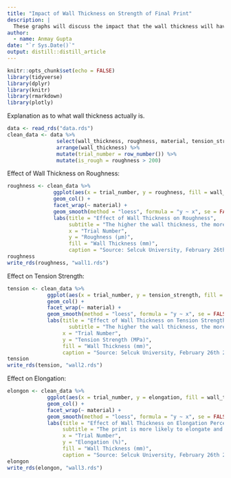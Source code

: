 ```yaml
---
title: "Impact of Wall Thickness on Strength of Final Print"
description: |
  These graphs will discuss the impact that the wall thickness will have on a 3D print.
author:
  - name: Anmay Gupta
date: "`r Sys.Date()`"
output: distill::distill_article
---
```


```r
knitr::opts_chunk$set(echo = FALSE)
library(tidyverse)
library(dplyr)
library(knitr)
library(rmarkdown)
library(plotly)
```


Explanation as to what wall thickness actually is.

```r
data <- read_rds("data.rds")
clean_data <- data %>%
                select(wall_thickness, roughness, material, tension_strength, elongation) %>%
                arrange(wall_thickness) %>% 
                mutate(trial_number = row_number()) %>%
                mutate(is_rough = roughness > 200)
```

Effect of Wall Thickness on Roughness:

```r
roughness <- clean_data %>%
               ggplot(aes(x = trial_number, y = roughness, fill = wall_thickness)) +
               geom_col() +
               facet_wrap(~ material) +
               geom_smooth(method = "loess", formula = "y ~ x", se = FALSE) + 
               labs(title = "Effect of Wall Thickness on Roughness",
                    subtitle = "The higher the wall thickness, the more likely the printer\nis to make mistakes and create a rougher surface.",
                    x = "Trial Number",
                    y = "Roughness (µm)",
                    fill = "Wall Thickness (mm)",
                    caption = "Source: Selcuk University, February 26th 2019")
roughness
write_rds(roughness, "wall1.rds")
```

Effect on Tension Strength:

```r
tension <- clean_data %>%
             ggplot(aes(x = trial_number, y = tension_strength, fill = wall_thickness)) +
             geom_col() +
             facet_wrap(~ material) +
             geom_smooth(method = "loess", formula = "y ~ x", se = FALSE) + 
             labs(title = "Effect of Wall Thickness on Tension Strength",
                    subtitle = "The higher the wall thickness, the more likely the print is to\nsustain a high load.",
                  x = "Trial Number",
                  y = "Tension Strength (MPa)",
                  fill = "Wall Thickness (mm)",
                  caption = "Source: Selcuk University, February 26th 2019")
tension
write_rds(tension, "wall2.rds")
```

Effect on Elongation:

```r
elongon <- clean_data %>%
             ggplot(aes(x = trial_number, y = elongation, fill = wall_thickness)) +
             geom_col() +
             facet_wrap(~ material) +
             geom_smooth(method = "loess", formula = "y ~ x", se = FALSE) + 
             labs(title = "Effect of Wall Thickness on Elongation Percentage",
                  subtitle = "The print is more likely to elongate and deform when there are\n6mm of wall.",
                  x = "Trial Number",
                  y = "Elongation (%)",
                  fill = "Wall Thickness (mm)",
                  caption = "Source: Selcuk University, February 26th 2019")
elongon
write_rds(elongon, "wall3.rds")
```


